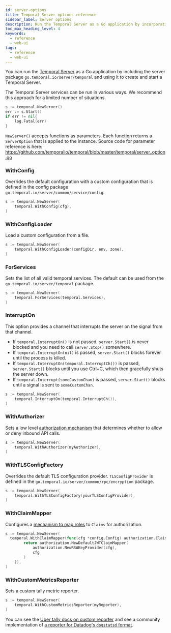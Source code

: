 ```yaml
---
id: server-options
title: Temporal Server options reference
sidebar_label: Server options
description: Run the Temporal Server as a Go application by incorporating the package go.temporal.io/server/temporal. Customize server options like Config, Authorization, and TLS.
toc_max_heading_level: 4
keywords:
  - reference
  - web-ui
tags:
  - reference
  - web-ui
---
```


You can run the [Temporal Server](/clusters#temporal-server) as a Go application by including the server package `go.temporal.io/server/temporal` and using it to create and start a Temporal Server.

The Temporal Server services can be run in various ways.
We recommend this approach for a limited number of situations.

```go
s := temporal.NewServer()
err := s.Start()
if err != nil{
	log.Fatal(err)
}
```

`NewServer()` accepts functions as parameters.
Each function returns a `ServerOption` that is applied to the instance.
Source code for parameter reference is here: https://github.com/temporalio/temporal/blob/master/temporal/server_option.go

### WithConfig

Overrides the default configuration with a custom configuration that is defined in the config package `go.temporal.io/server/common/service/config`.

```go
s := temporal.NewServer(
	temporal.WithConfig(cfg),
)
```

### WithConfigLoader

Load a custom configuration from a file.

```go
s := temporal.NewServer(
	temporal.WithConfigLoader(configDir, env, zone),
)
```

### ForServices

Sets the list of all valid temporal services.
The default can be used from the `go.temporal.io/server/temporal` package.

```go
s := temporal.NewServer(
	temporal.ForServices(temporal.Services),
)
```

### InterruptOn

This option provides a channel that interrupts the server on the signal from that channel.

- If `temporal.InterruptOn()` is not passed, `server.Start()` is never blocked and you need to call `server.Stop()` somewhere.
- If `temporal.InterruptOn(nil)` is passed, `server.Start()` blocks forever until the process is killed.
- If `temporal.InterruptOn(temporal.InterruptCh())` is passed, `server.Start()` blocks until you use Ctrl+C, which then gracefully shuts the server down.
- If `temporal.Interrupt(someCustomChan)` is passed, `server.Start()` blocks until a signal is sent to `someCustomChan`.

```go
s := temporal.NewServer(
	temporal.InterruptOn(temporal.InterruptCh()),
)
```

### WithAuthorizer

Sets a low level [authorization mechanism](/self-hosted-guide/security#authorizer-plugin) that determines whether to allow or deny inbound API calls.

```go
s := temporal.NewServer(
	temporal.WithAuthorizer(myAuthorizer),
)
```

### WithTLSConfigFactory

Overrides the default TLS configuration provider.
`TLSConfigProvider` is defined in the `go.temporal.io/server/common/rpc/encryption` package.

```go
s := temporal.NewServer(
	temporal.WithTLSConfigFactory(yourTLSConfigProvider),
)
```

### WithClaimMapper

Configures a [mechanism to map roles](/self-hosted-guide/security#claim-mapper) to `Claims` for authorization.

```go
s := temporal.NewServer(
  temporal.WithClaimMapper(func(cfg *config.Config) authorization.ClaimMapper {
		return authorization.NewDefaultJWTClaimMapper(
			authorization.NewRSAKeyProvider(cfg),
			cfg
		)
	}),
)
```

### WithCustomMetricsReporter

Sets a custom tally metric reporter.

```go
s := temporal.NewServer(
	temporal.WithCustomMetricsReporter(myReporter),
)
```

You can see the [Uber tally docs on custom reporter](https://github.com/uber-go/tally#report-your-metrics) and see a community implementation of [a reporter for Datadog's `dogstatsd` format](https://github.com/temporalio/temporal/pull/998#issuecomment-857884983).

